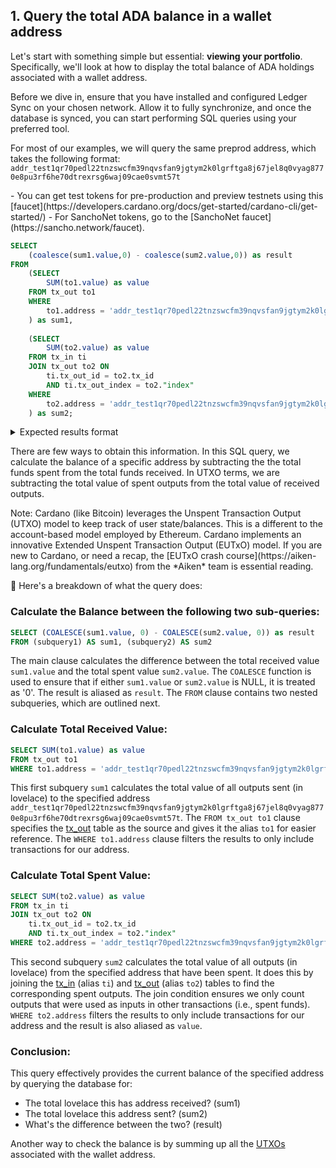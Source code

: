 
## 1. Query the total ADA balance in a wallet address 

Let's start with something simple but essential: **viewing your portfolio**. Specifically, we'll look at how to display the total balance of ADA holdings associated with a wallet address.

<Callout type="warning" emoji="⚠️">
Before we dive in, ensure that you have installed and configured Ledger Sync on your chosen network. Allow it to fully synchronize, and once the database is synced, you can start performing SQL queries using your preferred tool.
</Callout>

For most of our examples, we will query the same preprod address, which takes the following format:
`addr_test1qr70pedl22tnzswcfm39nqvsfan9jgtym2k0lgrftga8j67jel8q0vyag8770e8pu3rf6he70dtrexrsg6waj09cae0svmt57t`

<Callout type="info" emoji="💡">
- You can get test tokens for pre-production and preview testnets using this [faucet](https://developers.cardano.org/docs/get-started/cardano-cli/get-started/)
- For SanchoNet tokens, go to the [SanchoNet faucet](https://sancho.network/faucet).
</Callout>

```sql 
SELECT
    (coalesce(sum1.value,0) - coalesce(sum2.value,0)) as result
FROM
    (SELECT
        SUM(to1.value) as value
    FROM tx_out to1
    WHERE
        to1.address = 'addr_test1qr70pedl22tnzswcfm39nqvsfan9jgtym2k0lgrftga8j67jel8q0vyag8770e8pu3rf6he70dtrexrsg6waj09cae0svmt57t'
    ) as sum1,
    
    (SELECT
        SUM(to2.value) as value
    FROM tx_in ti
    JOIN tx_out to2 ON
        ti.tx_out_id = to2.tx_id
        AND ti.tx_out_index = to2."index"
    WHERE
        to2.address = 'addr_test1qr70pedl22tnzswcfm39nqvsfan9jgtym2k0lgrftga8j67jel8q0vyag8770e8pu3rf6he70dtrexrsg6waj09cae0svmt57t'
    ) as sum2;
```
<details>
<summary>
Expected results format
</summary>
  
```sql
4645032877132
```

</details>


There are few ways to obtain this information. In this SQL query, we calculate the balance of a specific address by subtracting the the total funds spent from the total funds received. In UTXO terms, we are subtracting the total value of spent outputs from the total value of received outputs. 

<Callout emoji="✍️">
 Note: Cardano (like Bitcoin) leverages the Unspent Transaction Output (UTXO) model to keep track of user state/balances. This is a different to the account-based model employed by Ethereum. Cardano implements an innovative Extended Unspent Transaction Output (EUTxO) model. If you are new to Cardano, or need a recap, the [EUTxO crash course](https://aiken-lang.org/fundamentals/eutxo) from the *Aiken* team is essential reading.  
</Callout>


🔎 Here's a breakdown of what the query does:

<Steps>

### Calculate the Balance between the following two sub-queries:

```sql
SELECT (COALESCE(sum1.value, 0) - COALESCE(sum2.value, 0)) as result 
FROM (subquery1) AS sum1, (subquery2) AS sum2
```

The main clause calculates the difference between the total received value `sum1.value` and the total spent value `sum2.value`. The `COALESCE` function is used to ensure that if either `sum1.value` or `sum2.value` is NULL, it is treated as '0'. The result is aliased as `result`. The `FROM` clause contains two nested subqueries, which are outlined next.

### Calculate Total Received Value:

```sql
SELECT SUM(to1.value) as value
FROM tx_out to1
WHERE to1.address = 'addr_test1qr70pedl22tnzswcfm39nqvsfan9jgtym2k0lgrftga8j67jel8q0vyag8770e8pu3rf6he70dtrexrsg6waj09cae0svmt57t'
```

This first subquery `sum1` calculates the total value of all outputs sent (in lovelace) to the specified address `addr_test1qr70pedl22tnzswcfm39nqvsfan9jgtym2k0lgrftga8j67jel8q0vyag8770e8pu3rf6he70dtrexrsg6waj09cae0svmt57t`. 
The `FROM tx_out to1` clause specifies the [tx_out](https://github.com/cardano-foundation/cf-ledger-sync/blob/main/docs/pages/schema.md#tx_out) table as the source and gives it the alias `to1` for easier reference. The `WHERE to1.address` clause filters the results to only include transactions for our address.

### Calculate Total Spent Value:

```sql
SELECT SUM(to2.value) as value
FROM tx_in ti
JOIN tx_out to2 ON
    ti.tx_out_id = to2.tx_id
    AND ti.tx_out_index = to2."index"
WHERE to2.address = 'addr_test1qr70pedl22tnzswcfm39nqvsfan9jgtym2k0lgrftga8j67jel8q0vyag8770e8pu3rf6he70dtrexrsg6waj09cae0svmt57t'
```

This second subquery `sum2` calculates the total value of all outputs (in lovelace) from the specified address that have been spent. It does this by joining the [tx_in](https://github.com/cardano-foundation/cf-ledger-sync/blob/main/docs/pages/schema.md#tx_in) (alias `ti`) and [tx_out](https://github.com/cardano-foundation/cf-ledger-sync/blob/main/docs/pages/schema.md#tx_out) (alias `to2`) tables to find the corresponding spent outputs. 
The join condition ensures we only count outputs that were used as inputs in other transactions (i.e., spent funds). `WHERE to2.address` filters the results to only include transactions for our address and the result is also aliased as `value`.

### Conclusion:
This query effectively provides the current balance of the specified address by querying the database for:
- The total lovelace this has address received? (sum1)
- The total lovelace this address sent? (sum2)
- What's the difference between the two? (result)

Another way to check the balance is by summing up all the [UTXOs](https://docs.cardano.org/about-cardano/learn/eutxo-explainer/) associated with the wallet address.

</Steps>

